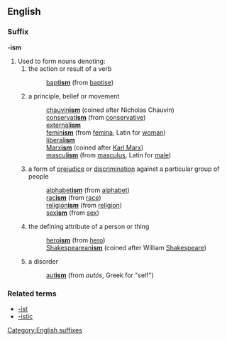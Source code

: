 ==English==
===Suffix===
[[Category:English suffixes]]
'''-ism'''

#Used to form nouns denoting:
##the action or result of a verb
##:[[baptism|bapt'''ism''']] (from [[baptise]])
##a principle, belief or movement
##:[[chauvinism|chauvin'''ism''']] (coined after Nicholas Chauvin)
##:[[conservatism|conservat'''ism''']] (from [[conservative]])
##:[[externalism|external'''ism''']]
##:[[feminism|femin'''ism''']] (from [[femina]], Latin for [[woman]])
##:[[liberalism|liberal'''ism''']] 
##:[[Marxism|Marx'''ism''']] (coined after [[Karl Marx]])
##:[[masculism|mascul'''ism''']] (from [[masculus]], Latin for [[male]])
##a form of [[prejudice]] or [[discrimination]] against a particular group of people
##:[[alphabetism|alphabet'''ism''']] (from [[alphabet]])
##:[[racism|rac'''ism''']] (from [[race]])
##:[[religionism|religion'''ism''']] (from [[religion]])
##:[[sexism|sex'''ism''']] (from [[sex]])
##the defining attribute of a person or thing
##:[[heroism|hero'''ism''']] (from [[hero]])
##:[[Shakespeareanism|Shakespearean'''ism''']] (coined after William [[Shakespeare]])
##a disorder
##:[[autism|aut'''ism''']] (from ''autós'', Greek for "self")

===Related terms===
*[[-ist]]
*[[-istic]]